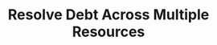 ---
title: 'Resolve Debt Across Multiple Resources'
description: 'Best practices for platform leads to address technical debt across microservices managed by Amplication.'
icon: 'shield-check'
---